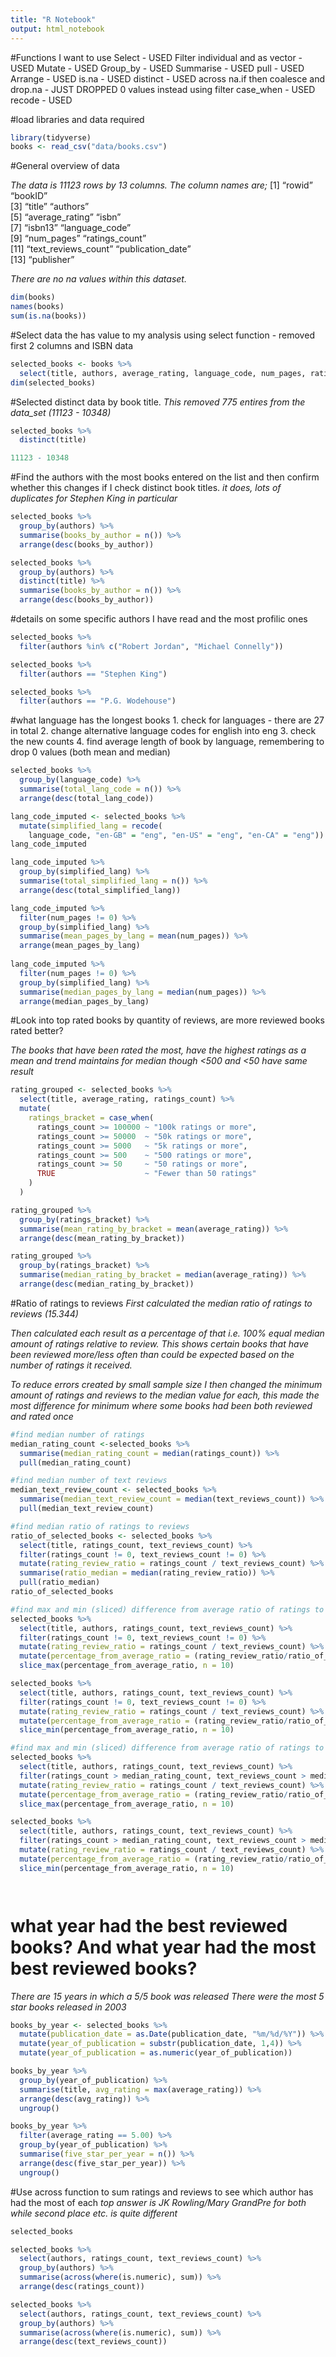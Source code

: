 ```yaml
---
title: "R Notebook"
output: html_notebook
---
```


#Functions I want to use
Select - USED
Filter individual and as vector - USED
Mutate - USED
Group_by - USED
Summarise - USED
pull - USED
Arrange - USED
is.na - USED
distinct - USED
across
na.if then coalesce and drop.na - JUST DROPPED 0 values instead using filter
case_when - USED
recode - USED


#load libraries and data required
```r
library(tidyverse)
books <- read_csv("data/books.csv")
```

#General overview of data

_The data is 11123 rows by 13 columns._
_The column names are;_
[1] "rowid"              "bookID"            
 [3] "title"              "authors"           
 [5] "average_rating"     "isbn"              
 [7] "isbn13"             "language_code"     
 [9] "num_pages"          "ratings_count"     
[11] "text_reviews_count" "publication_date"  
[13] "publisher" 

_There are no na values within this dataset._

```r
dim(books)
names(books)
sum(is.na(books))
```

#Select data the has value to my analysis using select function - removed first 2 columns and ISBN data

```r
selected_books <- books %>% 
  select(title, authors, average_rating, language_code, num_pages, ratings_count, text_reviews_count, publication_date, publisher)
dim(selected_books)
```

#Selected distinct data by book title.
_This removed 775 entires from the data_set (11123 - 10348)_

```r
selected_books %>% 
  distinct(title)

11123 - 10348
```
#Find the authors with the most books entered on the list and then confirm whether this changes if I check distinct book titles.
_it does, lots of duplicates for Stephen King in particular_
```r
selected_books %>% 
  group_by(authors) %>% 
  summarise(books_by_author = n()) %>% 
  arrange(desc(books_by_author))

selected_books %>% 
  group_by(authors) %>%
  distinct(title) %>% 
  summarise(books_by_author = n()) %>% 
  arrange(desc(books_by_author))
```
#details on some specific authors I have read and the most profilic ones
```r
selected_books %>% 
  filter(authors %in% c("Robert Jordan", "Michael Connelly"))

selected_books %>% 
  filter(authors == "Stephen King")

selected_books %>% 
  filter(authors == "P.G. Wodehouse")
```
#what language has the longest books
1. check for languages - there are 27 in total
2. change alternative language codes for english into eng
3. check the new counts
4. find average length of book by language, remembering to drop 0 values (both mean and median) 

```r
selected_books %>% 
  group_by(language_code) %>% 
  summarise(total_lang_code = n()) %>% 
  arrange(desc(total_lang_code))

lang_code_imputed <- selected_books %>%
  mutate(simplified_lang = recode(
    language_code, "en-GB" = "eng", "en-US" = "eng", "en-CA" = "eng"))
lang_code_imputed

lang_code_imputed %>% 
  group_by(simplified_lang) %>% 
  summarise(total_simplified_lang = n()) %>% 
  arrange(desc(total_simplified_lang))

lang_code_imputed %>%
  filter(num_pages != 0) %>% 
  group_by(simplified_lang) %>% 
  summarise(mean_pages_by_lang = mean(num_pages)) %>% 
  arrange(mean_pages_by_lang)
  
lang_code_imputed %>%
  filter(num_pages != 0) %>% 
  group_by(simplified_lang) %>% 
  summarise(median_pages_by_lang = median(num_pages)) %>% 
  arrange(median_pages_by_lang)

```

#Look into top rated books by quantity of reviews, are more reviewed books rated better?

_The books that have been rated the most, have the highest ratings as a mean and trend maintains for median though <500 and <50 have same result_ 

```r
rating_grouped <- selected_books %>% 
  select(title, average_rating, ratings_count) %>% 
  mutate(
    ratings_bracket = case_when(
      ratings_count >= 100000 ~ "100k ratings or more",
      ratings_count >= 50000  ~ "50k ratings or more",
      ratings_count >= 5000   ~ "5k ratings or more",
      ratings_count >= 500    ~ "500 ratings or more",
      ratings_count >= 50     ~ "50 ratings or more",
      TRUE                    ~ "Fewer than 50 ratings"
    )
  )

rating_grouped %>% 
  group_by(ratings_bracket) %>% 
  summarise(mean_rating_by_bracket = mean(average_rating)) %>% 
  arrange(desc(mean_rating_by_bracket))

rating_grouped %>% 
  group_by(ratings_bracket) %>% 
  summarise(median_rating_by_bracket = median(average_rating)) %>% 
  arrange(desc(median_rating_by_bracket))
```
#Ratio of ratings to reviews
_First calculated the median ratio of ratings to reviews (15.344)_

_Then calculated each result as a percentage of that i.e. 100% equal median amount of ratings relative to review. This shows certain books that have been reviewed more/less often than could be expected based on the number of ratings it received._

_To reduce errors created by small sample size I then changed the minimum amount of ratings and reviews to the median value for each, this made the most difference for minimum where some books had been both reviewed and rated once_

```r
#find median number of ratings
median_rating_count <-selected_books %>% 
  summarise(median_rating_count = median(ratings_count)) %>% 
  pull(median_rating_count)

#find median number of text reviews
median_text_review_count <- selected_books %>% 
  summarise(median_text_review_count = median(text_reviews_count)) %>% 
  pull(median_text_review_count)

#find median ratio of ratings to reviews
ratio_of_selected_books <- selected_books %>% 
  select(title, ratings_count, text_reviews_count) %>%
  filter(ratings_count != 0, text_reviews_count != 0) %>% 
  mutate(rating_review_ratio = ratings_count / text_reviews_count) %>%
  summarise(ratio_median = median(rating_review_ratio)) %>% 
  pull(ratio_median)
ratio_of_selected_books

#find max and min (sliced) difference from average ratio of ratings to reviews
selected_books %>% 
  select(title, authors, ratings_count, text_reviews_count) %>%
  filter(ratings_count != 0, text_reviews_count != 0) %>% 
  mutate(rating_review_ratio = ratings_count / text_reviews_count) %>%
  mutate(percentage_from_average_ratio = (rating_review_ratio/ratio_of_selected_books) * 100) %>% 
  slice_max(percentage_from_average_ratio, n = 10)

selected_books %>% 
  select(title, authors, ratings_count, text_reviews_count) %>%
  filter(ratings_count != 0, text_reviews_count != 0) %>% 
  mutate(rating_review_ratio = ratings_count / text_reviews_count) %>%
  mutate(percentage_from_average_ratio = (rating_review_ratio/ratio_of_selected_books) * 100) %>% 
  slice_min(percentage_from_average_ratio, n = 10)

#find max and min (sliced) difference from average ratio of ratings to reviews when over median values of ratings and reviews
selected_books %>% 
  select(title, authors, ratings_count, text_reviews_count) %>%
  filter(ratings_count > median_rating_count, text_reviews_count > median_text_review_count) %>% 
  mutate(rating_review_ratio = ratings_count / text_reviews_count) %>%
  mutate(percentage_from_average_ratio = (rating_review_ratio/ratio_of_selected_books) * 100) %>% 
  slice_max(percentage_from_average_ratio, n = 10)

selected_books %>% 
  select(title, authors, ratings_count, text_reviews_count) %>%
  filter(ratings_count > median_rating_count, text_reviews_count > median_text_review_count) %>% 
  mutate(rating_review_ratio = ratings_count / text_reviews_count) %>%
  mutate(percentage_from_average_ratio = (rating_review_ratio/ratio_of_selected_books) * 100) %>% 
  slice_min(percentage_from_average_ratio, n = 10)




```



# what year had the best reviewed books? And what year had the most best reviewed books?
_There are 15 years in which a 5/5 book was released_
_There were the most 5 star books released in 2003_


```r

books_by_year <- selected_books %>%
  mutate(publication_date = as.Date(publication_date, "%m/%d/%Y")) %>% 
  mutate(year_of_publication = substr(publication_date, 1,4)) %>% 
  mutate(year_of_publication = as.numeric(year_of_publication))

books_by_year %>% 
  group_by(year_of_publication) %>% 
  summarise(title, avg_rating = max(average_rating)) %>% 
  arrange(desc(avg_rating)) %>% 
  ungroup()

books_by_year %>% 
  filter(average_rating == 5.00) %>%
  group_by(year_of_publication) %>% 
  summarise(five_star_per_year = n()) %>% 
  arrange(desc(five_star_per_year)) %>% 
  ungroup()


```


#Use across function to sum ratings and reviews to see which author has had the most of each
_top answer is JK Rowling/Mary GrandPre for both while second place etc. is quite different_


```r
selected_books

selected_books %>%
  select(authors, ratings_count, text_reviews_count) %>% 
  group_by(authors) %>% 
  summarise(across(where(is.numeric), sum)) %>% 
  arrange(desc(ratings_count))

selected_books %>%
  select(authors, ratings_count, text_reviews_count) %>% 
  group_by(authors) %>% 
  summarise(across(where(is.numeric), sum)) %>% 
  arrange(desc(text_reviews_count))
```